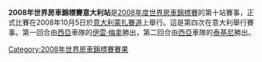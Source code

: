 {{Unreferenced|time=2012-03-19T09:40:00+00:00 }} 

'''2008年世界房車錦標賽意大利站'''是[[2008年度世界房車錦標賽|2008年度世界房車錦標賽]]的第十站賽事，正式比賽在2008年10月5日於[[意大利|意大利]][[蒙扎賽道|蒙扎賽道]]上舉行。這是第四次在意大利舉行賽事。第一回合由[[西亞|西亞]]車隊的[[伊雲·梅拿|伊雲·梅拿]]勝出，第二回合由[[西亞|西亞]]車隊的[[泰基尼|泰基尼]]勝出。

{{WTCC-stub}}

{{WTCC race
|Name_of_race=世界房車錦標賽意大利站
|Year_of_race=2008
|Previous_race_in_season=[[2008年世界房車錦標賽歐洲站|2008年世界房車錦標賽歐洲站]]
|Next_race_in_season=[[2008年世界房車錦標賽日本站|2008年世界房車錦標賽日本站]]
|Previous_year's_race=[[2007年世界房車錦標賽意大利站|2007年世界房車錦標賽意大利站]]
|Next_year's_race=[[2009年世界房車錦標賽意大利站|2009年世界房車錦標賽意大利站]]
}}

[[Category:2008年世界房車錦標賽賽果|Category:2008年世界房車錦標賽賽果]]
